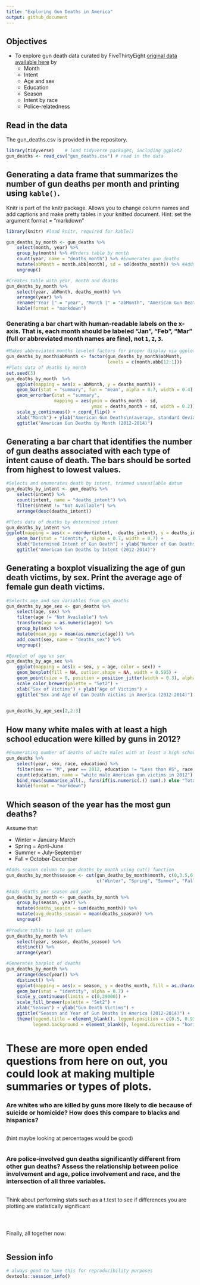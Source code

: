 ---
title: "Exploring Gun Deaths in America"
output: github_document
---

## Objectives
* To explore gun death data curated by FiveThirtyEight [original data available here](https://github.com/fivethirtyeight/guns-data) by
    * Month
    * Intent
    * Age and sex
    * Education
    * Season
    * Intent by race
    * Police-relatedness 

## Read in the data

The gun_deaths.csv is provided in the repository. 
```{r load-data, message=FALSE, warning=FALSE}
library(tidyverse)    # load tidyverse packages, including ggplot2
gun_deaths <- read_csv("gun_deaths.csv") # read in the data

```

## Generating a data frame that summarizes the number of gun deaths per month and printing using `kable()`. 

Knitr is part of the knitr package. Allows you to change column names and add captions and make pretty tables in your knitted document. Hint: set the argument format = "markdown"


```{r month, warning=FALSE}
library(knitr) #load knitr, required for kable()

gun_deaths_by_month <- gun_deaths %>%
    select(month, year) %>%
    group_by(month) %>% #Orders table by month
    count(year, name = "deaths_month") %>% #Enumerates gun deaths
    mutate(abMonth = month.abb[month], sd = sd(deaths_month)) %>% #Adds column of abbreviated month name and standard error
    ungroup()

#Creates table with year, month and deaths
gun_deaths_by_month %>%
    select(year, abMonth, deaths_month) %>%
    arrange(year) %>%
    rename("Year |" = "year", "Month |" = "abMonth", "American Gun Deaths" = "deaths_month") %>%
    kable(format = "markdown")
```


### Generating a bar chart with human-readable labels on the x-axis. That is, each month should be labeled "Jan", "Feb", "Mar" (full or abbreviated month names are fine), not `1`, `2`, `3`.

```{r month_chart}
#Makes abbreviated months leveled factors for proper display via ggplot
gun_deaths_by_month$abMonth <- factor(gun_deaths_by_month$abMonth, 
                                      levels = c(month.abb[12:1]))
#Plots data of deaths by month
set.seed(3)
gun_deaths_by_month  %>% 
    ggplot(mapping = aes(x = abMonth, y = deaths_month)) +
    geom_bar(stat = "summary", fun = "mean", alpha = 0.7, width = 0.4) +
    geom_errorbar(stat = "summary", 
                  mapping = aes(ymin = deaths_month - sd, 
                                ymax = deaths_month + sd, width = 0.2)) +
    scale_y_continuous() + coord_flip() +
    xlab("Month") + ylab("American Gun Deaths\n(average, standard deviation)") +
    ggtitle("American Gun Deaths by Month (2012-2014)")
```

## Generating a bar chart that identifies the number of gun deaths associated with each type of intent cause of death. The bars should be sorted from highest to lowest values.

```{r intent}
#Selects and enumerates death by intent, trimmed unavailable datum
gun_deaths_by_intent <- gun_deaths %>%
    select(intent) %>%
    count(intent, name = "deaths_intent") %>%
    filter(intent != "Not Available") %>%
    arrange(desc(deaths_intent))

#Plots data of deaths by determined intent
gun_deaths_by_intent %>%
ggplot(mapping = aes(x = reorder(intent, -deaths_intent), y = deaths_intent)) +
    geom_bar(stat = "identity", alpha = 0.7, width = 0.7) +
    xlab("Determined Intent of Gun Death") + ylab("Number of Gun Deaths") +
    ggtitle("American Gun Deaths by Intent (2012-2014)")
```

## Generating a boxplot visualizing the age of gun death victims, by sex. Print the average age of female gun death victims.

```{r age_&_sex}
#Selects age and sex variables from gun_deaths
gun_deaths_by_age_sex <- gun_deaths %>%
    select(age, sex) %>%
    filter(age != "Not Available") %>% 
    transform(age = as.numeric(age)) %>% 
    group_by(sex) %>%
    mutate(mean_age = mean(as.numeric(age))) %>%
    add_count(sex, name = "deaths_sex") %>%
    ungroup()

#Boxplot of age vs sex
gun_deaths_by_age_sex %>% 
    ggplot(mapping = aes(x = sex, y = age, color = sex)) +
    geom_boxplot(fill = NA, outlier.shape = NA, width = 0.595) + 
    geom_point(size = 0, position = position_jitter(width = 0.3), alpha = 0.1) +
    scale_color_brewer(palette = "Set2") +
    xlab("Sex of Victims") + ylab("Age of Victims") +
    ggtitle("Sex and Age of Gun Death Victims in America (2012-2014)")
    

gun_deaths_by_age_sex[2,2:3]
```


## How many white males with at least a high school education were killed by guns in 2012?

```{r education}
#Enumerating number of deaths of white males with at least a high school education in 2012
gun_deaths %>%
    select(year, sex, race, education) %>% 
    filter(sex == "M", year == 2012, education != "Less than HS", race == "White") %>% 
    count(education, name = "white male American gun victims in 2012") %>%
    bind_rows(summarise_all(., funs(if(is.numeric(.)) sum(.) else "Total"))) %>% #Adds row for Total number of deaths
    kable(format = "markdown")

```


## Which season of the year has the most gun deaths?

Assume that:

* Winter = January-March
* Spring = April-June
* Summer = July-September
* Fall = October-December

```{r season}
#Adds season column to gun_deaths_by_month using cut() function
gun_deaths_by_month$season <- cut(gun_deaths_by_month$month, c(0,3.5,6.5,9.5,13), 
                                  c("Winter", "Spring", "Summer", "Fall"))

#Adds deaths per season and year
gun_deaths_by_month <- gun_deaths_by_month %>% 
    group_by(season, year) %>%
    mutate(deaths_season = sum(deaths_month)) %>%
    mutate(avg_deaths_season = mean(deaths_season)) %>% 
    ungroup()
 
#Produce table to look at values   
gun_deaths_by_month %>%
    select(year, season, deaths_season) %>%
    distinct() %>%
    arrange(year)

#Generates barplot of deaths
gun_deaths_by_month %>%
    arrange(desc(year)) %>%
    distinct() %>% 
    ggplot(mapping = aes(x = season, y = deaths_month, fill = as.character(year))) +
    geom_bar(stat = "identity", alpha = 0.7) + 
    scale_y_continuous(limits = c(0,29000)) +
    scale_fill_brewer(palette = "Set2") +
    xlab("Season") + ylab("Gun Death Victims") +
    ggtitle("Season and Year of Gun Deaths in America (2012-2014)") +
    theme(legend.title = element_blank(), legend.position = c(0.5, 0.93),
          legend.background = element_blank(), legend.direction = "horizontal")
```


# These are more open ended questions from here on out, you could look at making multiple summaries or types of plots. 

### Are whites who are killed by guns more likely to die because of suicide or homicide? How does this compare to blacks and hispanics?

```{r race}

```

(hint maybe looking at percentages would be good)
```{r race_2}

```


### Are police-involved gun deaths significantly different from other gun deaths? Assess the relationship between police involvement and age, police involvement and race, and the intersection of all three variables.

```{r police}

```

Think about performing stats such as a t.test to see if differences you are plotting are statistically significant

```{r stats?}


```


```{r police_2}

```

```{r stats_2?}


```


Finally, all together now:
```{r police_3}

```


## Session info

```{r}
# always good to have this for reproducibility purposes
devtools::session_info()
```


